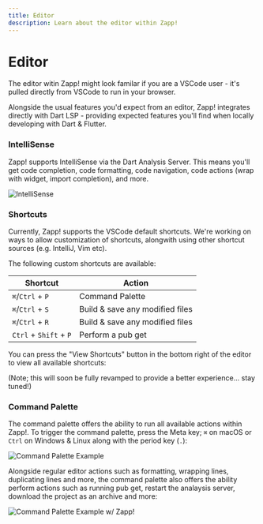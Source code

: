 ```yaml
---
title: Editor
description: Learn about the editor within Zapp!
---
```


# Editor

The editor witin Zapp! might look familar if you are a VSCode user - it's pulled directly from VSCode to
run in your browser.

Alongside the usual features you'd expect from an editor, Zapp! integrates directly with Dart LSP - providing
expected features you'll find when locally developing with Dart & Flutter.

### IntelliSense

Zapp! supports IntelliSense via the Dart Analysis Server. This means you'll get code completion, code
formatting, code navigation, code actions (wrap with widget, import completion), and more.

![IntelliSense](/assets/intellisense.png)

### Shortcuts

Currently, Zapp! supports the VSCode default shortcuts. We're working on ways to allow customization of shortcuts,
alongwith using other shortcut sources (e.g. IntelliJ, Vim etc).

The following custom shortcuts are available:

| Shortcut               | Action                          |
| ---------------------- | ------------------------------- |
| `⌘`/`Ctrl` + `P`       | Command Palette                 |
| `⌘`/`Ctrl` + `S`       | Build & save any modified files |
| `⌘`/`Ctrl` + `R`       | Build & save any modified files |
| `Ctrl` + `Shift` + `P` | Perform a pub get               |

You can press the "View Shortcuts" button in the bottom right of the editor to view all available shortcuts:

(Note; this will soon be fully revamped to provide a better experience... stay tuned!)

### Command Palette

The command palette offers the ability to run all available actions within Zapp!. To trigger the command palette,
press the Meta key; `⌘` on macOS or `Ctrl` on Windows & Linux along with the period key (`.`):

![Command Palette Example](/assets/editor-cmd-p.png)

Alongside regular editor actions such as formatting, wrapping lines, duplicating lines and more, the command palette also offers
the ability perform actions such as running pub get, restart the analaysis server, download the project as an archive and more:

![Command Palette Example w/ Zapp!](/assets/editor-cmd-p-zapp.png)

